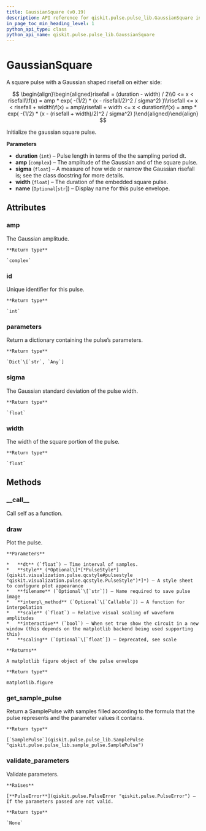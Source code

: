 ```yaml
---
title: GaussianSquare (v0.19)
description: API reference for qiskit.pulse.pulse_lib.GaussianSquare in qiskit v0.19
in_page_toc_min_heading_level: 1
python_api_type: class
python_api_name: qiskit.pulse.pulse_lib.GaussianSquare
---
```


# GaussianSquare

<Class id="qiskit.pulse.pulse_lib.GaussianSquare" isDedicatedPage={true} github="https://github.com/qiskit/qiskit/tree/stable/0.14/qiskit/pulse/pulse_lib/parametric_pulses.py" signature="GaussianSquare(duration, amp, sigma, width, name=None)" modifiers="class">
  A square pulse with a Gaussian shaped risefall on either side:

$$
\begin{align}\begin{aligned}risefall = (duration - width) / 2\\0 <= x < risefall\\f(x) = amp * exp( -(1/2) * (x - risefall/2)^2 / sigma^2) )\\risefall <= x < risefall + width\\f(x) = amp\\risefall + width <= x < duration\\f(x) = amp * exp( -(1/2) * (x - (risefall + width)/2)^2 / sigma^2) )\end{aligned}\end{align} 
$$

  Initialize the gaussian square pulse.

  **Parameters**

  *   **duration** (`int`) – Pulse length in terms of the the sampling period dt.
  *   **amp** (`complex`) – The amplitude of the Gaussian and of the square pulse.
  *   **sigma** (`float`) – A measure of how wide or narrow the Gaussian risefall is; see the class docstring for more details.
  *   **width** (`float`) – The duration of the embedded square pulse.
  *   **name** (`Optional`\[`str`]) – Display name for this pulse envelope.

  ## Attributes

  <span id="gaussiansquare-amp" />

  ### amp

  <Attribute id="qiskit.pulse.pulse_lib.GaussianSquare.amp" attributeTypeHint="complex">
    The Gaussian amplitude.

    **Return type**

    `complex`
  </Attribute>

  <span id="gaussiansquare-id" />

  ### id

  <Attribute id="qiskit.pulse.pulse_lib.GaussianSquare.id" attributeTypeHint="int">
    Unique identifier for this pulse.

    **Return type**

    `int`
  </Attribute>

  <span id="gaussiansquare-parameters" />

  ### parameters

  <Attribute id="qiskit.pulse.pulse_lib.GaussianSquare.parameters" attributeTypeHint="Dict[str, Any]">
    Return a dictionary containing the pulse’s parameters.

    **Return type**

    `Dict`\[`str`, `Any`]
  </Attribute>

  <span id="gaussiansquare-sigma" />

  ### sigma

  <Attribute id="qiskit.pulse.pulse_lib.GaussianSquare.sigma" attributeTypeHint="float">
    The Gaussian standard deviation of the pulse width.

    **Return type**

    `float`
  </Attribute>

  <span id="gaussiansquare-width" />

  ### width

  <Attribute id="qiskit.pulse.pulse_lib.GaussianSquare.width" attributeTypeHint="float">
    The width of the square portion of the pulse.

    **Return type**

    `float`
  </Attribute>

  ## Methods

  <span id="gaussiansquare-call" />

  ### \_\_call\_\_

  <Function id="qiskit.pulse.pulse_lib.GaussianSquare.__call__" signature="GaussianSquare.__call__(channel)">
    Call self as a function.
  </Function>

  <span id="gaussiansquare-draw" />

  ### draw

  <Function id="qiskit.pulse.pulse_lib.GaussianSquare.draw" signature="GaussianSquare.draw(dt=1, style=None, filename=None, interp_method=None, scale=1, interactive=False, scaling=None)">
    Plot the pulse.

    **Parameters**

    *   **dt** (`float`) – Time interval of samples.
    *   **style** (*Optional\[*[*PulseStyle*](qiskit.visualization.pulse.qcstyle#pulsestyle "qiskit.visualization.pulse.qcstyle.PulseStyle")*]*) – A style sheet to configure plot appearance
    *   **filename** (`Optional`\[`str`]) – Name required to save pulse image
    *   **interp\_method** (`Optional`\[`Callable`]) – A function for interpolation
    *   **scale** (`float`) – Relative visual scaling of waveform amplitudes
    *   **interactive** (`bool`) – When set true show the circuit in a new window (this depends on the matplotlib backend being used supporting this)
    *   **scaling** (`Optional`\[`float`]) – Deprecated, see scale

    **Returns**

    A matplotlib figure object of the pulse envelope

    **Return type**

    matplotlib.figure
  </Function>

  <span id="gaussiansquare-get-sample-pulse" />

  ### get\_sample\_pulse

  <Function id="qiskit.pulse.pulse_lib.GaussianSquare.get_sample_pulse" signature="GaussianSquare.get_sample_pulse()">
    Return a SamplePulse with samples filled according to the formula that the pulse represents and the parameter values it contains.

    **Return type**

    [`SamplePulse`](qiskit.pulse.pulse_lib.SamplePulse "qiskit.pulse.pulse_lib.sample_pulse.SamplePulse")
  </Function>

  <span id="gaussiansquare-validate-parameters" />

  ### validate\_parameters

  <Function id="qiskit.pulse.pulse_lib.GaussianSquare.validate_parameters" signature="GaussianSquare.validate_parameters()">
    Validate parameters.

    **Raises**

    [**PulseError**](qiskit.pulse.PulseError "qiskit.pulse.PulseError") – If the parameters passed are not valid.

    **Return type**

    `None`
  </Function>
</Class>

